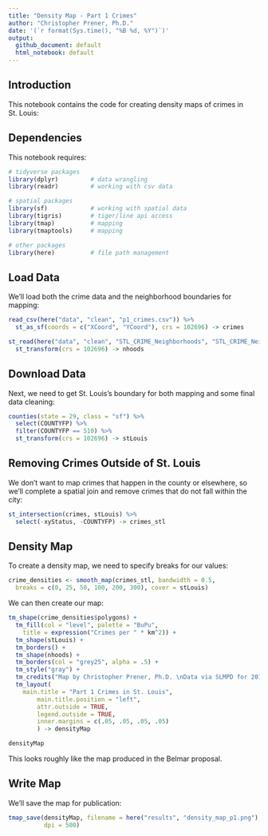 ```yaml
---
title: "Density Map - Part 1 Crimes"
author: "Christopher Prener, Ph.D."
date: '(`r format(Sys.time(), "%B %d, %Y")`)'
output: 
  github_document: default
  html_notebook: default 
---
```


## Introduction
This notebook contains the code for creating density maps of crimes in St. Louis:

## Dependencies
This notebook requires:

```r
# tidyverse packages
library(dplyr)         # data wrangling
library(readr)         # working with csv data

# spatial packages
library(sf)            # working with spatial data
library(tigris)        # tiger/line api access        
library(tmap)          # mapping
library(tmaptools)     # mapping

# other packages
library(here)          # file path management
```

## Load Data
We'll load both the crime data and the neighborhood boundaries for mapping:

```r
read_csv(here("data", "clean", "p1_crimes.csv")) %>%
  st_as_sf(coords = c("XCoord", "YCoord"), crs = 102696) -> crimes

st_read(here("data", "clean", "STL_CRIME_Neighborhoods", "STL_CRIME_Neighborhoods.shp")) %>%
  st_transform(crs = 102696) -> nhoods
```

## Download Data
Next, we need to get St. Louis's boundary for both mapping and some final data cleaning:

```r
counties(state = 29, class = "sf") %>%
  select(COUNTYFP) %>%
  filter(COUNTYFP == 510) %>%
  st_transform(crs = 102696) -> stLouis
```

## Removing Crimes Outside of St. Louis
We don't want to map crimes that happen in the county or elsewhere, so we'll complete a spatial join and remove crimes that do not fall within the city:

```r
st_intersection(crimes, stLouis) %>%
  select(-xyStatus, -COUNTYFP) -> crimes_stl
```

## Density Map
To create a density map, we need to specify breaks for our values:

```r
crime_densities <- smooth_map(crimes_stl, bandwidth = 0.5, 
  breaks = c(0, 25, 50, 100, 200, 300), cover = stLouis)
```

We can then create our map:

```r
tm_shape(crime_densities$polygons) +
  tm_fill(col = "level", palette = "BuPu", 
    title = expression("Crimes per " * km^2)) + 
  tm_shape(stLouis) + 
  tm_borders() +
  tm_shape(nhoods) + 
  tm_borders(col = "grey25", alpha = .5) +
  tm_style("gray") +
  tm_credits("Map by Christopher Prener, Ph.D. \nData via SLMPD for 2016-2017", position = c("left", "BOTTOM")) +
  tm_layout(
    main.title = "Part 1 Crimes in St. Louis",
		main.title.position = "left",
		attr.outside = TRUE, 
		legend.outside = TRUE,
		inner.margins = c(.05, .05, .05, .05)
		) -> densityMap

densityMap
```

This looks roughly like the map produced in the Belmar proposal.

## Write Map
We'll save the map for publication:

```r
tmap_save(densityMap, filename = here("results", "density_map_p1.png"), 
          dpi = 500)
```
